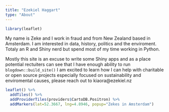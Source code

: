 ```yaml
---
title: "Ezekiel Haggart"
type: "About"
---
```



```r
library(leaflet)

```



My name is Zeke and I work in fraud and from New Zealand based in Amsterdam. I am interested in data, history, politics and the enviroment. Totaly an R and Shiny nerd but spend most of my time working in Python. 

Mostly this site is an excuse to write some Shiny apps and as a place potential rectuiters can see that I have enough ability to run ```blogdown::build_site()``` I am excited to learn how I can help with charitable or open source projects especially focused on sustainability and enviromental causes, please reach out to kiaora@ezekiel.nz



```r

leaflet() %>%
  addTiles() %>%
  addProviderTiles(providers$CartoDB.Positron) %>%
  addMarkers(lat=52.3667, lng=4.8946, popup="Zekes in Amsterdam") 


```
